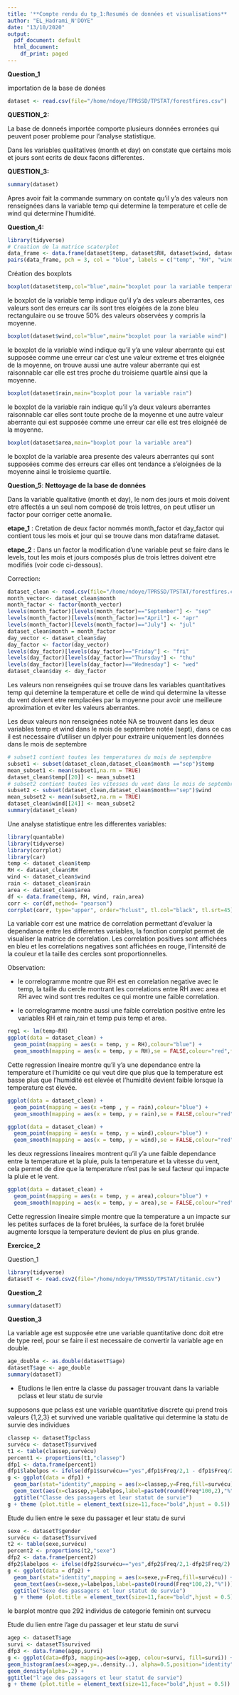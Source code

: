 ```yaml
---
title: '**Compte rendu du tp_1:Resumés de données et visualisations** '
author: "EL_Hadrami_N'DOYE"
date: "13/10/2020"
output:
  pdf_document: default
  html_document:
    df_print: paged
---
```

**Question_1** 

importation de la base de donées
```r
dataset <- read.csv(file="/home/ndoye/TPRSSD/TPSTAT/forestfires.csv")
```

**QUESTION_2:** 

La base de donneés importée comporte plusieurs données erronées qui peuvent poser probleme pour l'analyse statistique.

Dans les variables qualitatives (month et day) on constate que certains mois et jours sont ecrits de deux facons differentes. 

**QUESTION_3:** 

```r
summary(dataset)
```
Apres avoir fait la commande summary on contate qu'il y'a des valeurs non renseignées dans la variable temp qui determine la temperature et celle de wind qui determine l'humidité.

**Question_4:**

```r
library(tidyverse)
# Creation de la matrice scaterplot
data_frame <- data.frame(dataset$temp, dataset$RH, dataset$wind, dataset$rain, dataset$area)
pairs(data_frame, pch = 3, col = "blue", labels = c("temp", "RH", "wind", "rain", "area"), main = "Scatterplot")

```

Création des boxplots

```r
boxplot(dataset$temp,col="blue",main="boxplot pour la variable temperature")
```

le boxplot de la variable temp indique qu'il y'a des valeurs aberrantes, ces valeurs sont des erreurs car ils sont tres eloigées de la zone bleu rectangulaire ou se trouve 50% des valeurs observées y compris la moyenne.

```r
boxplot(dataset$wind,col="blue",main="boxplot pour la variable wind")
```

le boxplot de la variable wind indique qu'il y'a une valeur aberrante qui est supposée comme une erreur car c'est une valeur extreme et tres eloignée de la moyenne, on trouve aussi une autre valeur aberrante qui est raisonnable car elle est tres proche du troisieme quartile ainsi que la moyenne.

```r
boxplot(dataset$rain,main="boxplot pour la variable rain")
```
  
le boxplot de la variable rain indique qu'il y'a deux valeurs aberrantes raisonnable car elles sont toute proche de la moyenne et une autre valeur aberrante qui est supposée comme une erreur car elle est tres eloignéé de la moyenne.

```r
boxplot(dataset$area,main="boxplot pour la variable area")
```

le boxplot de la variable area presente des valeurs aberrantes qui sont supposées comme des erreurs car elles ont tendance a s'eloignées de la moyenne ainsi le troisieme quartile.

**Question_5**: **Nettoyage de la base de données**

Dans la variable qualitative (month et day), le nom des jours et mois doivent etre affectés a un seul nom composé de trois lettres, on peut utliser un factor pour corriger cette anomalie.


**etape_1** : Cretation de deux factor nommés month_factor et day_factor qui contient tous les mois et jour qui se trouve dans mon dataframe dataset.

**etape_2** : Dans un factor la modification d'une variable peut se faire dans le levels, tout les mois et jours composés plus de trois lettres doivent etre modifiés (voir code ci-dessous).


Correction:
```r
dataset_clean <- read.csv(file="/home/ndoye/TPRSSD/TPSTAT/forestfires.csv")
month_vector<- dataset_clean$month
month_factor <- factor(month_vector)
levels(month_factor)[levels(month_factor)=="September"] <- "sep" 
levels(month_factor)[levels(month_factor)=="April"] <- "apr"
levels(month_factor)[levels(month_factor)=="July"] <- "jul" 
dataset_clean$month = month_factor
day_vector <- dataset_clean$day
day_factor <- factor(day_vector)
levels(day_factor)[levels(day_factor)=="Friday"] <- "fri"
levels(day_factor)[levels(day_factor)=="Thursday"] <- "thu"
levels(day_factor)[levels(day_factor)=="Wednesday"] <- "wed"
dataset_clean$day <- day_factor
```

Les valeurs non renseignées qui se trouve  dans les variables quantitatives temp qui detemine la temperature et celle de wind qui determine la vitesse du vent doivent etre remplacées par la moyenne pour avoir une meilleure aproximation et eviter les valeurs aberrantes.

Les deux valeurs non renseignées notée NA se trouvent dans les deux variables temp et wind
dans le mois de septembre notée (sept), dans ce cas il est necessaire d'utiliser un dplyer pour extraire uniquement les données dans le mois de septembre


```r
# subset1 contient toutes les temperatures du mois de septempbre
subset1 <- subset(dataset_clean,dataset_clean$month =="sep")$temp 
mean_subset1 <- mean(subset1,na.rm = TRUE)
dataset_clean$temp[[20]] <- mean_subset1
# subset2 contient toutes les vitesses du vent dans le mois de septembre
subset2 <- subset(dataset_clean,dataset_clean$month=="sep")$wind
mean_subset2 <- mean(subset2,na.rm = TRUE)
dataset_clean$wind[[24]] <- mean_subset2 
summary(dataset_clean)
```


Une analyse statistique entre les differentes variables:

```r
library(quantable)
library(tidyverse)
library(corrplot)
library(car)
temp <- dataset_clean$temp
RH <- dataset_clean$RH
wind <- dataset_clean$wind
rain <- dataset_clean$rain
area <- dataset_clean$area
df <- data.frame(temp, RH, wind, rain,area)
corr <- cor(df,method= "pearson")
corrplot(corr, type="upper", order="hclust", tl.col="black", tl.srt=45)
```

La variable corr est une matrice de correlation permettant d'evaluer la dependance entre les differentes variables, la fonction corrplot permet de visualiser la matrice de correlation.
Les correlation positives sont affichées en bleu et les correlations negatives sont affichées en rouge, l'intensité de la  couleur et la taille des cercles sont proportionnelles.

Observation: 

- le correlogramme montre que RH est en correlation negative avec le temp, la taille du cercle montrant les correlations entre RH avec area et RH avec wind sont tres reduites ce qui montre une faible correlation.

- le correlogramme montre aussi une faible correlation positive entre les variables RH et rain,rain et temp puis temp et area.


  
```r
reg1 <- lm(temp~RH)
ggplot(data = dataset_clean) + 
  geom_point(mapping = aes(x = temp, y = RH),colour="blue") +
  geom_smooth(mapping = aes(x = temp, y = RH),se = FALSE,colour="red",fill="red",method = lm)
```


Cette regression lineaire montre qu'il y'a une dependance entre la temperature et l'humidité ce qui veut dire que plus que la temperature est basse plus que l'humidité est elevée et l'humidité devient faible lorsque la temperature est élevée.

  
```r
ggplot(data = dataset_clean) + 
  geom_point(mapping = aes(x =temp , y = rain),colour="blue") +
  geom_smooth(mapping = aes(x = temp, y = rain),se = FALSE,colour="red",fill="red",method = lm)
```

```r
ggplot(data = dataset_clean) + 
  geom_point(mapping = aes(x = temp, y = wind),colour="blue") +
  geom_smooth(mapping = aes(x = temp, y = wind),se = FALSE,colour="red",fill="red",method = lm)
```

les deux regressions lineaires montrent qu'il y'a une faible dependance entre la temperature et la pluie, puis la temperature et la vitesse du vent, cela permet de dire que la temperature n'est pas le seul facteur qui impacte la pluie et le vent.  



```r
ggplot(data = dataset_clean) + 
  geom_point(mapping = aes(x = temp, y = area),colour="blue") +
  geom_smooth(mapping = aes(x = temp, y = area),se = FALSE,colour="red",fill="red",method = lm)
```

Cette regression lineaire simple montre que la temperature a un impacte sur les petites surfaces de la foret brulées, la surface de la foret brulée augmente lorsque la temperature devient de plus en plus grande.

**Exercice_2**

Question_1
```r
library(tidyverse)
datasetT <- read.csv2(file="/home/ndoye/TPRSSD/TPSTAT/titanic.csv")
```

**Question_2**
```r
summary(datasetT)
```

**Question_3**

  
La variable age est supposée etre une variable quantitative donc doit etre de type reel, pour se faire il est necessaire de convertir la variable age en double.

```r
age_double <- as.double(datasetT$age)
datasetT$age <- age_double
summary(datasetT)
```

- Etudions le lien entre la classe du passager trouvant dans la variable pclass et leur statu de survie
  
supposons que pclass est une variable quantitative discrete qui prend trois valeurs {1,2,3} et  survived une variable qualitative qui determine la statu de survie des individues 

```r
classep <- datasetT$pclass
survécu <- datasetT$survived
t1 <- table(classep,survécu)
percent1 <- proportions(t1,"classep")
dfp1 <- data.frame(percent1)
dfp1$labelpos <- ifelse(dfp1$survécu=="yes",dfp1$Freq/2,1 - dfp1$Freq/2)
g <- ggplot(data = dfp1) +
  geom_bar(stat="identity",mapping = aes(x=classep,y=Freq,fill=survécu)) + 
  geom_text(aes(x=classep,y=labelpos,label=paste0(round(Freq*100,2),"%"))) +  
  ggtitle("Classe des passagers et leur statut de survie")
g + theme (plot.title = element_text(size=11,face="bold",hjust = 0.5))
```


Etude du lien entre le sexe du passager et leur statu de survi

```r
sexe <- datasetT$gender
survécu <- datasetT$survived
t2 <- table(sexe,survécu)
percent2 <- proportions(t2,"sexe")
dfp2 <- data.frame(percent2)
dfp2$labelpos <- ifelse(dfp2$survécu=="yes",dfp2$Freq/2,1-dfp2$Freq/2)
g <- ggplot(data = dfp2) + 
  geom_bar(stat="identity",mapping = aes(x=sexe,y=Freq,fill=survécu)) + 
  geom_text(aes(x=sexe,y=labelpos,label=paste0(round(Freq*100,2),"%")))+
  ggtitle("Sexe des passagers et leur statut de survie") 
  g + theme (plot.title = element_text(size=11,face="bold",hjust = 0.5))
```

le barplot montre que 292 individus de categorie feminin ont survecu 

Etude du lien entre l'age du passager et leur statu de survi

```r
agep <- datasetT$age
survi <- datasetT$survived
dfp3 <- data.frame(agep,survi)
g <- ggplot(data=dfp3, mapping=aes(x=agep, colour=survi, fill=survi)) + 
geom_histogram(aes(x=agep,y=..density..), alpha=0.5,position="identity")+
geom_density(alpha=.2) +
ggtitle("l'age des passagers et leur statut de survie")
g + theme (plot.title = element_text(size=11,face="bold",hjust = 0.5))
```
